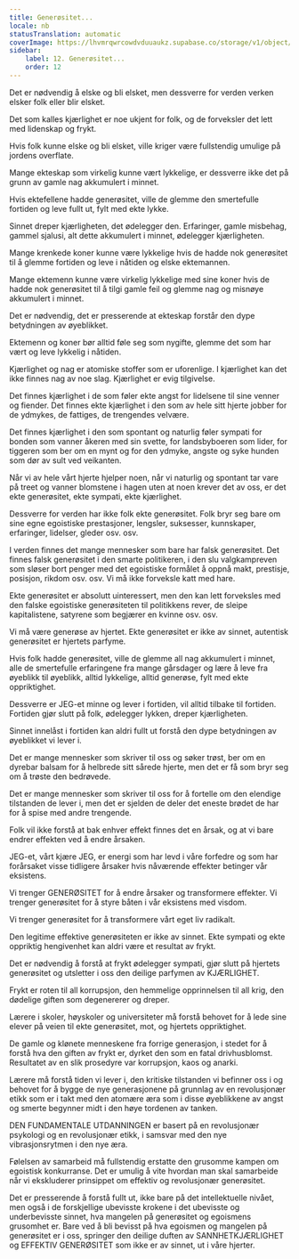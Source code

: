 ```yaml
---
title: Generøsitet...
locale: nb
statusTranslation: automatic
coverImage: https://lhvmrqwrcowdvduuaukz.supabase.co/storage/v1/object/public/strapi-uploads/small_cover-educacion-fundamental.webp-2d51a7828a2b1309555be27f7e2a61a0.webp
sidebar:
    label: 12. Generøsitet...
    order: 12
---
```

Det er nødvendig å elske og bli elsket, men dessverre for verden verken elsker folk eller blir elsket.

Det som kalles kjærlighet er noe ukjent for folk, og de forveksler det lett med lidenskap og frykt.

Hvis folk kunne elske og bli elsket, ville kriger være fullstendig umulige på jordens overflate.

Mange ekteskap som virkelig kunne vært lykkelige, er dessverre ikke det på grunn av gamle nag akkumulert i minnet.

Hvis ektefellene hadde generøsitet, ville de glemme den smertefulle fortiden og leve fullt ut, fylt med ekte lykke.

Sinnet dreper kjærligheten, det ødelegger den. Erfaringer, gamle misbehag, gammel sjalusi, alt dette akkumulert i minnet, ødelegger kjærligheten.

Mange krenkede koner kunne være lykkelige hvis de hadde nok generøsitet til å glemme fortiden og leve i nåtiden og elske ektemannen.

Mange ektemenn kunne være virkelig lykkelige med sine koner hvis de hadde nok generøsitet til å tilgi gamle feil og glemme nag og misnøye akkumulert i minnet.

Det er nødvendig, det er presserende at ekteskap forstår den dype betydningen av øyeblikket.

Ektemenn og koner bør alltid føle seg som nygifte, glemme det som har vært og leve lykkelig i nåtiden.

Kjærlighet og nag er atomiske stoffer som er uforenlige. I kjærlighet kan det ikke finnes nag av noe slag. Kjærlighet er evig tilgivelse.

Det finnes kjærlighet i de som føler ekte angst for lidelsene til sine venner og fiender. Det finnes ekte kjærlighet i den som av hele sitt hjerte jobber for de ydmykes, de fattiges, de trengendes velvære.

Det finnes kjærlighet i den som spontant og naturlig føler sympati for bonden som vanner åkeren med sin svette, for landsbyboeren som lider, for tiggeren som ber om en mynt og for den ydmyke, angste og syke hunden som dør av sult ved veikanten.

Når vi av hele vårt hjerte hjelper noen, når vi naturlig og spontant tar vare på treet og vanner blomstene i hagen uten at noen krever det av oss, er det ekte generøsitet, ekte sympati, ekte kjærlighet.

Dessverre for verden har ikke folk ekte generøsitet. Folk bryr seg bare om sine egne egoistiske prestasjoner, lengsler, suksesser, kunnskaper, erfaringer, lidelser, gleder osv. osv.

I verden finnes det mange mennesker som bare har falsk generøsitet. Det finnes falsk generøsitet i den smarte politikeren, i den slu valgkampreven som sløser bort penger med det egoistiske formålet å oppnå makt, prestisje, posisjon, rikdom osv. osv. Vi må ikke forveksle katt med hare.

Ekte generøsitet er absolutt uinteressert, men den kan lett forveksles med den falske egoistiske generøsiteten til politikkens rever, de sleipe kapitalistene, satyrene som begjærer en kvinne osv. osv.

Vi må være generøse av hjertet. Ekte generøsitet er ikke av sinnet, autentisk generøsitet er hjertets parfyme.

Hvis folk hadde generøsitet, ville de glemme all nag akkumulert i minnet, alle de smertefulle erfaringene fra mange gårsdager og lære å leve fra øyeblikk til øyeblikk, alltid lykkelige, alltid generøse, fylt med ekte oppriktighet.

Dessverre er JEG-et minne og lever i fortiden, vil alltid tilbake til fortiden. Fortiden gjør slutt på folk, ødelegger lykken, dreper kjærligheten.

Sinnet innelåst i fortiden kan aldri fullt ut forstå den dype betydningen av øyeblikket vi lever i.

Det er mange mennesker som skriver til oss og søker trøst, ber om en dyrebar balsam for å helbrede sitt sårede hjerte, men det er få som bryr seg om å trøste den bedrøvede.

Det er mange mennesker som skriver til oss for å fortelle om den elendige tilstanden de lever i, men det er sjelden de deler det eneste brødet de har for å spise med andre trengende.

Folk vil ikke forstå at bak enhver effekt finnes det en årsak, og at vi bare endrer effekten ved å endre årsaken.

JEG-et, vårt kjære JEG, er energi som har levd i våre forfedre og som har forårsaket visse tidligere årsaker hvis nåværende effekter betinger vår eksistens.

Vi trenger GENERØSITET for å endre årsaker og transformere effekter. Vi trenger generøsitet for å styre båten i vår eksistens med visdom.

Vi trenger generøsitet for å transformere vårt eget liv radikalt.

Den legitime effektive generøsiteten er ikke av sinnet. Ekte sympati og ekte oppriktig hengivenhet kan aldri være et resultat av frykt.

Det er nødvendig å forstå at frykt ødelegger sympati, gjør slutt på hjertets generøsitet og utsletter i oss den deilige parfymen av KJÆRLIGHET.

Frykt er roten til all korrupsjon, den hemmelige opprinnelsen til all krig, den dødelige giften som degenererer og dreper.

Lærere i skoler, høyskoler og universiteter må forstå behovet for å lede sine elever på veien til ekte generøsitet, mot, og hjertets oppriktighet.

De gamle og klønete menneskene fra forrige generasjon, i stedet for å forstå hva den giften av frykt er, dyrket den som en fatal drivhusblomst. Resultatet av en slik prosedyre var korrupsjon, kaos og anarki.

Lærere må forstå tiden vi lever i, den kritiske tilstanden vi befinner oss i og behovet for å bygge de nye generasjonene på grunnlag av en revolusjonær etikk som er i takt med den atomære æra som i disse øyeblikkene av angst og smerte begynner midt i den høye tordenen av tanken.

DEN FUNDAMENTALE UTDANNINGEN er basert på en revolusjonær psykologi og en revolusjonær etikk, i samsvar med den nye vibrasjonsrytmen i den nye æra.

Følelsen av samarbeid må fullstendig erstatte den grusomme kampen om egoistisk konkurranse. Det er umulig å vite hvordan man skal samarbeide når vi ekskluderer prinsippet om effektiv og revolusjonær generøsitet.

Det er presserende å forstå fullt ut, ikke bare på det intellektuelle nivået, men også i de forskjellige ubevisste krokene i det ubevisste og underbevisste sinnet, hva mangelen på generøsitet og egoismens grusomhet er. Bare ved å bli bevisst på hva egoismen og mangelen på generøsitet er i oss, springer den deilige duften av SANNHETKJÆRLIGHET og EFFEKTIV GENERØSITET som ikke er av sinnet, ut i våre hjerter.

